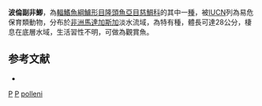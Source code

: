 {{Speciesbox 
| taxon = Paratilapia polleni
| status = VU
| status_system = IUCN3.1
| authority = [[Bleeker|Bleeker]], 1868
| synonyms = *''Paracara typus''<br /><small>Bleeker, 1878</small>
*''Paratilapia typus''<br /><small>Bleeker, 1878</small>
*''Paratilapia bleekeri''<br /><small>Sauvage, 1891</small>
}}

'''波倫副非鯽'''，為[[輻鰭魚綱|輻鰭魚綱]][[鱸形目|鱸形目]][[隆頭魚亞目|隆頭魚亞目]][[慈鯛科|慈鯛科]]的其中一[[種|種]]，被[[IUCN|IUCN]]列為易危保育類動物，分布於[[非洲|非洲]][[馬達加斯加|馬達加斯加]]淡水流域，為特有種，體長可達28公分，棲息在底層水域，生活習性不明，可做為觀賞魚。

==参考文献==
*{{FishBase_species|genus=Paratilapia|species=polleni|year=2013|month=6}}

{{Taxonbar}}

[[Category:1868年描述的鱼类|P]]
[[Category:觀賞魚|P]]
[[Category:副非鯽屬|polleni]]
